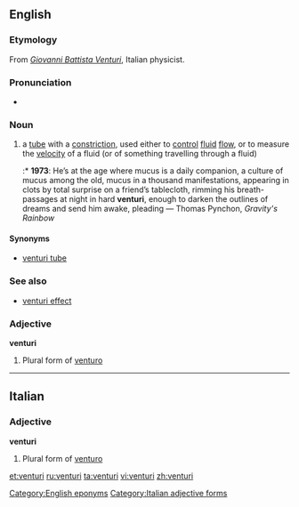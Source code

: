 ==English==

{{wikipedia}}

===Etymology===
From ''[[w:Giovanni Battista Venturi|Giovanni Battista Venturi]]'', Italian physicist.

===Pronunciation===
* {{IPA|/vɛn'tjʊəri/}}

===Noun===
{{en-noun|venturi}}

# a [[tube]] with a [[constriction]], used either to [[control]] [[fluid]] [[flow]], or to measure the [[velocity]] of a fluid (or of something travelling through a fluid)
#:* '''1973''': He’s at the age where mucus is a daily companion, a culture of mucus among the old, mucus in a thousand manifestations, appearing in clots by total surprise on a friend’s tablecloth, rimming his breath-passages at night in hard '''venturi''', enough to darken the outlines of dreams and send him awake, pleading — Thomas Pynchon, ''Gravity's Rainbow''

====Synonyms====
* [[venturi tube]]

===See also===
* [[venturi effect]]

===Adjective===
'''venturi''' {{m}}

# Plural form of [[venturo]]

[[Category:English eponyms]]

----

==Italian==

===Adjective===
'''venturi''' {{m}}

# Plural form of [[venturo]]

[[Category:Italian adjective forms]]

[[et:venturi]]
[[ru:venturi]]
[[ta:venturi]]
[[vi:venturi]]
[[zh:venturi]]
